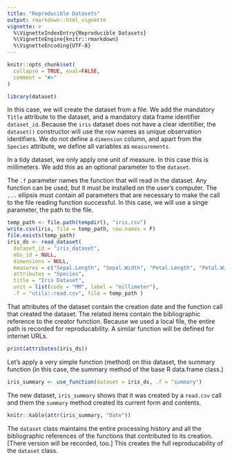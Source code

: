 ```yaml
---
title: "Reproducible Datasets"
output: rmarkdown::html_vignette
vignette: >
  %\VignetteIndexEntry{Reproducible Datasets}
  %\VignetteEngine{knitr::rmarkdown}
  %\VignetteEncoding{UTF-8}
---
```


```r
knitr::opts_chunk$set(
  collapse = TRUE, eval=FALSE,
  comment = "#>"
)
```

```r
library(dataset)
```

In this case, we will create the dataset from a file. We add the mandatory `Title` attribute to the dataset, and a mandatory data frame identifier `dataset_id`. Because the `iris` dataset does not have a clear identifier, the `dataset()` constructor will use the row names as unique observation identifiers. We do not define a `dimension` column, and apart from the `Species` attribute, we define all variables as `measurements`. 

In a tidy dataset, we only apply one unit of measure. In this case this is millimeters. We add this as an optional parameter to the `dataset`.

The `.f` parameter names the function that will read in the dataset.  Any function can be used, but it must be installed on the user's computer. The `...` ellipsis must contain all parameters that are necessary to make the call to the file reading function successful. In this case, we will use a singe parameter, the path to the file. 


```r
temp_path <- file.path(tempdir(), "iris.csv")
write.csv(iris, file = temp_path, row.names = F)
file.exists(temp_path)
iris_ds <- read_dataset(
  dataset_id = "iris_dataset",
  obs_id = NULL,
  dimensions = NULL,
  measures = c("Sepal.Length", "Sepal.Width", "Petal.Length", "Petal.Width"),
  attributes = "Species",
  title = "Iris Dataset",
  unit = list(code = "MM", label = "millimeter"),
  .f = "utils::read.csv", file = temp_path )
```

That attributes of the dataset contain the creation date and the function call that created the dataset.  The related items contain the bibliographic reference to the creator function. Because we used a local file, the entire path is recorded for reproducability. A similar function will be defined for internet URLs.

```r
print(attributes(iris_ds))
```
Let's apply a very simple function (method) on this dataset, the summary function (in this case, the summary method of the base R data.frame class.)


```r
iris_summary <- use_function(dataset = iris_ds, .f = "summary")
```

The new dataset, `iris_summary` shows that it was created by a `read.csv` call and them the `summary` method created its current form and contents.


```r
knitr::kable(attr(iris_summary, "Date"))
```
The `dataset` class maintains the entire processing history and all the bibliographic references of the functions that contributed to its creation. [There version will be recorded, too.] This creates the full reproducability of the `dataset` class.

